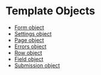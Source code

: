 
# Template Objects

- [Form object](./form.mdx)
- [Settings object](./settings.mdx) <Badge type="feature" text="New in 5.0+" />
- [Page object](./page.mdx)
- [Errors object](./errors.mdx)
- [Row object](./row.mdx)
- [Field object](./field.mdx)
- [Submission object](./submission/)
